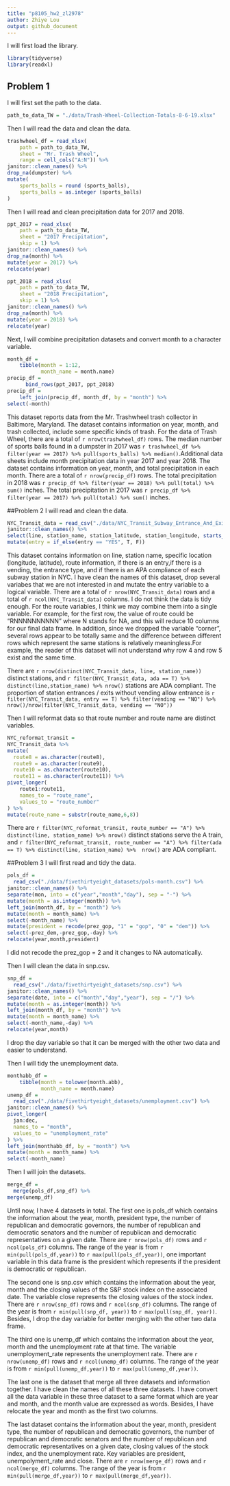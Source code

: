 ```yaml
---
title: "p8105_hw2_zl2978"
author: Zhiye Lou
output: github_document
---
```

I will first load the library.
```r
library(tidyverse)
library(readxl)
```

## Problem 1
I will first set the path to the data.
```r
path_to_data_TW = "./data/Trash-Wheel-Collection-Totals-8-6-19.xlsx"
```

Then I will read the data and clean the data.
```r
trashwheel_df = read_xlsx(
    path = path_to_data_TW,
    sheet = "Mr. Trash Wheel",
    range = cell_cols("A:N")) %>% 
janitor::clean_names() %>% 
drop_na(dumpster) %>% 
mutate(
    sports_balls = round (sports_balls),
    sports_balls = as.integer (sports_balls)
)
```

Then I will read and clean precipitation data for 2017 and 2018.
```r
ppt_2017 = read_xlsx(
    path = path_to_data_TW,
    sheet = "2017 Precipitation",
    skip = 1) %>% 
janitor::clean_names() %>% 
drop_na(month) %>% 
mutate(year = 2017) %>% 
relocate(year)

ppt_2018 = read_xlsx(
    path = path_to_data_TW,
    sheet = "2018 Precipitation",
    skip = 1) %>% 
janitor::clean_names() %>% 
drop_na(month) %>% 
mutate(year = 2018) %>% 
relocate(year)
```

Next, I will combine precipitation datasets and convert month to a character variable.
```r
month_df = 
    tibble(month = 1:12,
           month_name = month.name)
precip_df = 
	  bind_rows(ppt_2017, ppt_2018)
precip_df =
  	left_join(precip_df, month_df, by = "month") %>% 
select(-month)
```

This dataset reports data from the Mr. Trashwheel trash collector in Baltimore, Maryland. The dataset contains information on year, month, and trash collected, include some specific kinds of trash. For the data of Trash Wheel, there are a total of `r nrow(trashwheel_df)` rows. The median number of sports balls found in a dumpster in 2017 was `r trashwheel_df %>% filter(year == 2017) %>% pull(sports_balls) %>% median()`.Additional data sheets include month precipitation data in year 2017 and year 2018. The dataset contains information on year, month, and total precipitation in each month. There are a total of `r nrow(precip_df)` rows. The total precipitation in 2018 was `r precip_df %>% filter(year == 2018) %>% pull(total) %>% sum()` inches. The total precipitation in 2017 was `r precip_df %>% filter(year == 2017) %>% pull(total) %>% sum()` inches. 

##Problem 2
I will read and clean the data.
```r
NYC_Transit_data = read_csv("./data/NYC_Transit_Subway_Entrance_And_Exit_data.csv") %>% 
janitor::clean_names() %>% 
select(line, station_name, station_latitude, station_longitude, starts_with("route"), entry, vending, entrance_type, ada) %>% 
mutate(entry = if_else(entry == "YES", T, F)) 
```
This dataset contains information on line, station name, specific location (longitude, latitude), route information, if there is an entry,if there is a vending, the entrance type, and if there is an APA compliance of each subway station in NYC. 
I have clean the names of this dataset, drop several variabes that we are not interested in and mutate the entry variable to a logical variable.
There are a total of `r nrow(NYC_Transit_data)` rows and a total of `r ncol(NYC_Transit_data)` columns.
I do not think the data is tidy enough. For the route variables, I think we may combine them into a single variable. For example, for the first row, the value of route could be "RNNNNNNNNNN" where N stands for NA, and this will reduce 10 columns for our final data frame. In addition, since we dropped the variable "corner", several rows appear to be totally same and the difference between different rows which represent the same stations is relatively meaningless.For example, the reader of this dataset will not understand why row 4 and row 5 exist and the same time.

There are `r nrow(distinct(NYC_Transit_data, line, station_name))` distinct stations, and `r filter(NYC_Transit_data, ada == T) %>% distinct(line,station_name) %>% nrow()` stations are ADA compliant. The proportion of station entrances / exits without vending allow entrance is `r filter(NYC_Transit_data, entry == T) %>% filter(vending == "NO") %>% nrow()/nrow(filter(NYC_Transit_data, vending == "NO"))`

Then I will reformat data so that route number and route name are distinct variables.
```r
NYC_reformat_transit = 
NYC_Transit_data %>% 
mutate(
  route8 = as.character(route8),
  route9 = as.character(route9),
  route10 = as.character(route10),
  route11 = as.character(route11)) %>% 
pivot_longer(
    route1:route11,
    names_to = "route_name",
    values_to = "route_number" 
) %>% 
mutate(route_name = substr(route_name,6,8)) 
```
There are `r filter(NYC_reformat_transit, route_number == "A") %>% distinct(line, station_name) %>% nrow()` distinct stations serve the A train, and `r filter(NYC_reformat_transit, route_number == "A") %>% filter(ada == T) %>% distinct(line, station_name) %>%  nrow()` are ADA compliant.

##Problem 3
I will first read and tidy the data.
```r
pols_df = 
  read_csv("./data/fivethirtyeight_datasets/pols-month.csv") %>% 
janitor::clean_names() %>% 
separate(mon, into = c("year","month","day"), sep = "-") %>%
mutate(month = as.integer(month)) %>% 
left_join(month_df, by = "month") %>% 
mutate(month = month_name) %>% 
select(-month_name) %>% 
mutate(president = recode(prez_gop, "1" = "gop", "0" = "dem")) %>% 
select(-prez_dem,-prez_gop,-day) %>% 
relocate(year,month,president) 
```
I did not recode the prez_gop = 2 and it changes to NA automatically.

Then I will clean the data in snp.csv.
```r
snp_df = 
  read_csv("./data/fivethirtyeight_datasets/snp.csv") %>% 
janitor::clean_names() %>% 
separate(date, into = c("month","day","year"), sep = "/") %>%
mutate(month = as.integer(month)) %>% 
left_join(month_df, by = "month") %>% 
mutate(month = month_name) %>% 
select(-month_name,-day) %>% 
relocate(year,month) 
```
I drop the day variable so that it can be merged with the other two data and easier to understand.

Then I will tidy the unemployment data.
```r
monthabb_df = 
    tibble(month = tolower(month.abb),
           month_name = month.name)
unemp_df = 
  read_csv("./data/fivethirtyeight_datasets/unemployment.csv") %>% 
janitor::clean_names() %>% 
pivot_longer(
  jan:dec,
  names_to = "month",
  values_to = "unemployment_rate"
) %>% 
left_join(monthabb_df, by = "month") %>% 
mutate(month = month_name) %>% 
select(-month_name)
```

Then I will join the datasets.
```r
merge_df =
  merge(pols_df,snp_df) %>% 
merge(unemp_df)
```

Until now, I have 4 datasets in total. The first one is pols_df which contains the information about the year, month, president type, the number of republican and democratic governors, the number of republican and democratic senators and the number of republican and democratic representatives on a given date. There are `r nrow(pols_df)` rows and `r ncol(pols_df)` columns. The range of the year is from `r min(pull(pols_df,year))` to `r max(pull(pols_df,year))`, one important variable in this data frame is the president which represents if the president is democratic or republican.

The second one is snp.csv which contains the information about the year, month and the closing values of the S&P stock index on the associated date. The variable close represents the closing values of the stock index. There are `r nrow(snp_df)` rows and `r ncol(snp_df)` columns. The range of the year is from `r min(pull(snp_df, year))` to `r max(pull(snp_df, year))`. Besides, I drop the day variable for better merging with the other two data frame.

The third one is unemp_df which contains the information about the year, month and the unemployment rate at that time. The variable unemployment_rate represents the unemployment rate. There are `r nrow(unemp_df)` rows and `r ncol(unemp_df)` columns. The range of the year is from `r min(pull(unemp_df,year))` to `r max(pull(unemp_df,year))`.

The last one is the dataset that merge all three datasets and information together. I have clean the names of all these three datasets. I have convert all the data variable in these three dataset to a same format which are year and month, and the month value are expressed as words. Besides, I have relocate the year and month as the first two columns.

The last dataset contains the information about the year, month, president type, the number of republican and democratic governors, the number of republican and democratic senators and the number of republican and democratic representatives on a given date, closing values of the stock index, and the unemployment rate. Key variables are president, unempolyment_rate and close. There are `r nrow(merge_df)` rows and `r ncol(merge_df)` columns. The range of the year is from `r min(pull(merge_df,year))` to `r max(pull(merge_df,year))`.

